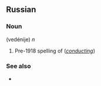 ==Russian==
===Noun===
{{IPA|'''веде́ніе'''}} (vedénije) ''n''

# Pre-1918 spelling of {{IPA|[[ведение|веде́ние]]}} (''[[conducting]]'')

===See also===
*{{IPA|[[вѣдѣніе|вѣ́дѣніе]]}}<!-- spelling merged in 1928 reform -->